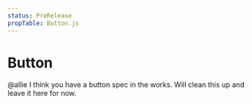 ```yaml
---
status: PreRelease
propTable: Button.js
---
```


# Button

@allie I think you have a button spec in the works. Will clean this up and leave it here for now.
